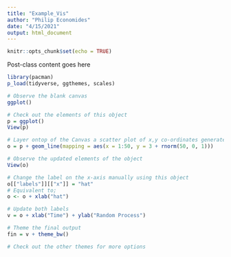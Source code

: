 ---
title: "Example_Vis"
author: "Philip Economides"
date: "4/15/2021"
output: html_document
---

```{r setup, include=FALSE}
knitr::opts_chunk$set(echo = TRUE)
```


Post-class content goes here

```{r packages}
library(pacman)
p_load(tidyverse, ggthemes, scales)
```


```{r ggplot}

# Observe the blank canvas
ggplot()

# Check out the elements of this object
p = ggplot()
View(p)

# Layer ontop of the Canvas a scatter plot of x,y co-ordinates generated below 
o = p + geom_line(mapping = aes(x = 1:50, y = 3 + rnorm(50, 0, 1)))

# Observe the updated elements of the object
View(o)

# Change the label on the x-axis manually using this object
o[["labels"]][["x"]] = "hat"
# Equivalent to;
o <- o + xlab("hat")

# Update both labels
v = o + xlab("Time") + ylab("Random Process")

# Theme the final output
fin = v + theme_bw()

# Check out the other themes for more options

```